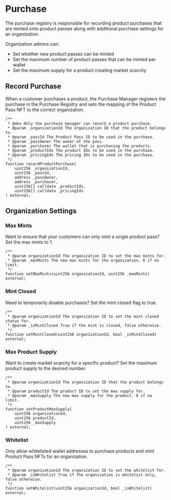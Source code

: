# Purchase

The purchase registry is responsible for recording product purchases that are minted onto product passes along with additional purchase settings for an organization.

Organization admins can:
- Set whether new product passes can be minted
- Set the maximum number of product passes that can be minted per wallet
- Set the maximum supply for a product creating market scarcity

## Record Purchase

When a customer purchases a product, the Purchase Manager registers the purchase in the Purchase Registry and sets the mapping of the Product Pass NFT to the correct organization.

```solidity
/**
 * @dev Only the purchase manager can record a product purchase.
 * @param _organizationId The organization ID that the product belongs to.
 * @param _passId The Product Pass ID to be used in the purchase.
 * @param _passOwner The owner of the pass.
 * @param _purchaser The wallet that is purchasing the products.
 * @param _productIds The product IDs to be used in the purchase.
 * @param _pricingIds The pricing IDs to be used in the purchase.
 */
function recordProductPurchase(
    uint256 _organizationId,
    uint256 _passId,
    address _passOwner,
    address _purchaser,
    uint256[] calldata _productIds,
    uint256[] calldata _pricingIds
) external;
```

## Organization Settings

### Max Mints

Want to ensure that your customers can only mint a single product pass? Set the max mints to 1.

```solidity
/**
 * @param organizationId The organization ID to set the max mints for.
 * @param _maxMints The new max mints for the organization. 0 if no limit.
 */
function setMaxMints(uint256 organizationId, uint256 _maxMints) external;
```

### Mint Closed

Need to temporarily disable purchases? Set the mint closed flag to true.

```solidity
/**
 * @param organizationId The organization ID to set the mint closed status for.
 * @param _isMintClosed True if the mint is closed, false otherwise.
 */
function setMintClosed(uint256 organizationId, bool _isMintClosed) external;
```

### Max Product Supply

Want to create market scarcity for a specific product? Set the maximum product supply to the desired number.

```solidity
/**
 * @param organizationId The organization ID that the product belongs to.
 * @param productId The product ID to set the max supply for.
 * @param _maxSupply The new max supply for the product. 0 if no limit.
 */
function setProductMaxSupply(
    uint256 organizationId,
    uint256 productId,
    uint256 _maxSupply
) external;
```

### Whitelist

Only allow whitelisted wallet addresses to purchase products and mint Product Pass NFTs for an organization.

```solidity
/**
 * @param organizationId The organization ID to set the whitelist for.
 * @param _isWhitelist True if the organization is whitelist only, false otherwise.
 */
function setWhitelist(uint256 organizationId, bool _isWhitelist) external;
```

